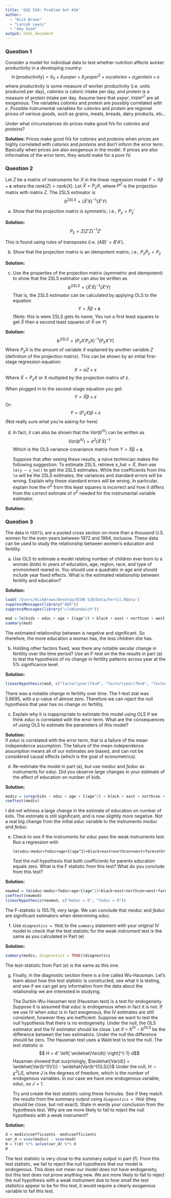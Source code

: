 ```yaml
---
title: 'GSE 520: Problem Set #16'
author: 
  - "Nick Brown"
  - "Laniah Lewis"
  - "Amy Ozee"
output: html_document
---
```


### Question 1

Consider a model for individual data to test whether nutrition affects worker productivity in a developing country:
$$\ln(productivity) = \delta_0 + \delta_1 exper + \delta_2 exper^2 + \alpha_1 calories + \alpha_2 protein + \varepsilon$$
where $productivity$ is some measure of worker productivity (i.e. units produced per day), $calories$ is caloric intake per day, and $protein$ is a measure of protein intake per day. Assume here that $exper$, $exper^2$ are all exogenous. The variables $calories$ and $protein$ are possibly correlated with $\varepsilon$. Possible instrumental variables for $calories$ and $protein$ are regional prices of various goods, such as grains, meats, breads, dairy products, etc..

Under what circumstances do prices make good IVs for $calories$ and $proteins$?

**Solution:** 
Prices make good IVs for $calories$ and $proteins$ when prices are highly correlated with $calories$ and $proteins$ and don't inform the error term. Basically when prices are also exogenous in the model. If prices are also informative of the error term, they would make for a poor IV.

### Question 2
Let $Z$ be a matrix of instruments for $X$ in the linear regression model $Y = X \beta + \pmb \varepsilon$ where the $rank(Z) > rank(X)$.  Let $\widehat{X} = P_Z X$, where $P^Z$ is the projection matrix with matrix $Z$.  The 2SLS estimator is 
$$b^{2SLS} = \left(\widehat{X}'X\right)^{-1} \left(\widehat{X}'Y\right)$$

(a) Show that the projection matrix is symmetric, i.e., $P_z = P_z'$

**Solution:** 
$$P_z = Z(Z'Z)^{-1}Z'$$
\begin{align*}
P_z = & P_z' \\
Z(Z'Z)^{-1}Z' = & (Z(Z'Z)^{-1}Z')' \\
= & (Z')'((Z'Z)^{-1})'(Z') \\
= & Z(Z'Z)^{-1}Z' \\
\end{align*}

This is found using rules of transposes (i.e. $(AB)' = B'A'$).


(b) Show that the projection matrix is an idempotent matrix, i.e., $P_z P_z = P_z$

**Solution:**  
\begin{align*}
P_z = & P_z P_z \\
= & (Z(Z'Z)^{-1}Z') (Z(Z'Z)^{-1}Z') \\
= & (Z(Z'Z)^{-1}(Z'Z)(Z'Z)^{-1}Z') \\
= & (Z(Z'Z)^{-1}I_{nxn}Z') \\
= & Z(Z'Z)^{-1}Z'
\end{align*}


(c) Use the properties of the projection matrix (symmetric and idempotent) to show that the 2SLS estimator can also be written as
$$b^{2SLS} = \left(\widehat{X}'\widehat{X}\right)^{-1} \left(\widehat{X}'Y\right)$$
That is, the 2SLS estimator can be calculated by applying OLS to the equation
$$Y = \widehat{X} \beta + \pmb \varepsilon$$
(Note: this is were 2SLS gets its name.  You run a first least squares to get $\widehat{X}$ then a second least squares of $\widehat{X}$ on $Y$)

**Solution:**  
$$b^{2SLS} = (P_z X' P_z X)^{-1} (P_z X' Y)$$
Where $P_z X$ is the amount of variable $X$ explained by another variable $Z$ (definition of the projection matrix). This can be shown by an initial first-stage regression equation:
$$X = \alpha Z + \varepsilon$$
Where $\widehat{X} = P_z X$ or X multipled by the projection matrix of z. 

When plugged in to the second-stage equation you get:
$$Y = \widehat{X} \beta + \varepsilon$$
Or:
$$ Y = (P_z X)\beta + \varepsilon $$
(Not really sure what you're asking for here)



(d) In fact, it can also be shown that the $Var(b^{IV})$ can be written as 
$$Var(b^{IV}) = \sigma^2 \left(\widehat{X}'\widehat{X}\right)^{-1}$$
Which is the OLS variance-covariance matrix from $Y = \widehat{X} \beta + \pmb \varepsilon$.

    Suppose that after seeing these results, a naive technician makes the following suggestion:  To estimate 2SLS, retrieve $\text{x_hat} = \widehat{X}$, then use ```lm(y ~ x_hat)``` to get the 2SLS estimates.  While the coefficients from this ```lm``` will be the 2SLS estimates, the variances and standard errors will be wrong.  Explain why these standard errors will be wrong.  In particular, explain how the $\sigma^2$ from this least squares is incorrect and how it differs from the correct estimate of $\sigma^2$ needed for the instrumental variable estimator.

**Solution:**  

### Question 3

The data in ```FERTIL``` are a pooled cross section on more than a thousand U.S. women for the even years between 1972 and 1984, inclusive. These data can be used to study the relationship between women's education and fertility.

(a) Use OLS to estimate a model relating number of children ever born to a woman ($kids$) to years of education, age, region, race, and type of environment reared in. You should use a quadratic in age and should include year fixed effects. What is the estimated relationship between fertility and education? 

**Solution:**  
```R
load('/Users/NickBrown/Desktop/ECON 520/Data/Fertil.RData')
suppressMessages(library("AER"))
suppressMessages(library("clubSandwich"))
```

```R
mod = lm(kids ~ educ + age + I(age^2) + black + east + northcen + west + farm + othrural + town + smcity + factor(year), data = data)
summary(mod)
```

The estimated relationship between is negative and significant. So therefore, the more education a woman has, the less children she has. 


(b) Holding other factors fixed, was there any notable secular change in fertility over the time period?  Use an F-test on the the results in part (a) to test the hypothesis of no change in fertility patterns across year at the 5\% significance level.

**Solution:**  
```R
linearHypothesis(mod, c("factor(year)74=0", "factor(year)76=0", "factor(year)78=0", "factor(year)80=0", "factor(year)82=0", "factor(year)84=0"))
```

There was a notable change in fertility over time. The f-test stat was 5.8695, with a p-value of almost zero. Therefore we can reject the null hypothesis that year has no change on fertility.

(c) Explain why it is inappropriate to estimate this model using OLS if we think $educ$ is correlated with the error term.  What are the consequences of using OLS to estimate the parameters of this model?

**Solution:**  
If $educ$ is correlated with the error term, that is a failure of the mean independence assumption. The failure of the mean independence assumption means all of our estimates are biased, and can not be considered causal effects (which is the goal of econometrics).

(d) Re-estimate the model in part (a), but use $meduc$ and $feduc$ as instruments for $educ$.  Did you observe large changes in your estimate of the affect of education on number of kids.  

**Solution:**  
```R
modiv = ivreg(kids ~ educ + age + I(age^2) + black + east + northcen + west + farm + othrural + town + smcity + factor(year) | meduc + feduc + age + I(age^2) + black + east + northcen + west + farm + othrural + town + smcity + factor(year), data = data)
coeftest(modiv)
```
I did not witness a large change in the estimate of education on number of kids. The estimate is still significant, and is now slightly more negative. Not a real big change from the initial $educ$ variable to the instruments $meduc$ and $feduc$.

(e) Check to see if the instruments for $educ$ pass the weak instruments test.  Run a regression with 
    ```
lm(educ~meduc+feduc+age+I(age^2)+black+east+northcen+west+farm+othrural+town+smcity+factor(year))
```
    Test the null hypothesis that both coefficients for parents education equals zero.  What is the F statistic from this test?  What do you conclude from this test?

**Solution:**  
```R
newmod = lm(educ~meduc+feduc+age+I(age^2)+black+east+northcen+west+farm+othrural+town+smcity+factor(year), data = data)
coeftest(newmod)
linearHypothesis(newmod, c("meduc = 0", "feduc = 0"))
```
The F-statistic is 155.79, very large. We can conclude that $meduc$ and $feduc$ are significant estimators when determining $educ$.

(f) Use ```diagnostics = TRUE``` to the ```summary``` statement with your original IV model to check that the test statistic for the weak instrument test is the same as you calculated in Part (e)

**Solution:**  
```R
summary(modiv, diagnostics = TRUE)$diagnostics
```
The test-statistic from Part (e) is the same as this one. 

(g) Finally, in the diagnostic section there is a line called Wu-Hausman.  Let's learn about how this test statistic is constructed, see what it is testing, and see if we can get any information from the data about the relationship we are interested in studying.

    The Durbin-Wu-Hausman test (Hausman test) is a test for endogeneity.  Suppose it is assumed that $educ$ is endogenous when in fact it is not.  If we use IV when $educ$ is in fact exogenous, the IV estimates are still consistent, however they are inefficient.  Suppose we want to test the null hypothesis that there is no endogeneity.  Under the null, the OLS estimator and the IV estimator should be close.  Let $d = b^{IV}-b^{OLS}$ be the difference between the two estimators.  Under the null the difference should be zero.  The Hausman test uses a Wald test to test the null.  The test statistic is 
$$ H = d' \left[ \widehat{Var(d)} \right]^{-1} d$$
Hausman showed that surprisingly, $\widehat{Var(d)} = \widehat{Var(b^{IV})} -  \widehat{Var(b^{OLS})}$
Under the null, $H \sim \chi^2[J]$, where $J$ is the degrees of freedom, which is the number of endogenous variables.  In our case we have one endogenous variable, $educ$, so $J=1$.

    Try and create the test statistic using these formulas.  See if they match the results from the summary output using ```diagnostics = TRUE``` (they should be close, but not exact).  State in words your conclusion from the hypothesis test.  Why are we more likely to fail to reject the null hypothesis with a weak instrument?

**Solution:**  
```R
d = modiv$coefficients- mod$coefficients
var_d = vcov(modiv) - vcov(mod)
H = t(d) %*% solve(var_d) %*% d
H
```
The test statistic is very close to the summary output in part (f). From this test statistic, we fail to reject the null hypothesis that our model is endogenous. This does not mean our model does not have endogeneity, but this test does not prove anything new. We are more likely to fail to reject the null hypothesis with a weak instrument due to how small the test statistics appear to be for this test, it would require a clearly exogenous variable to fail this test.
